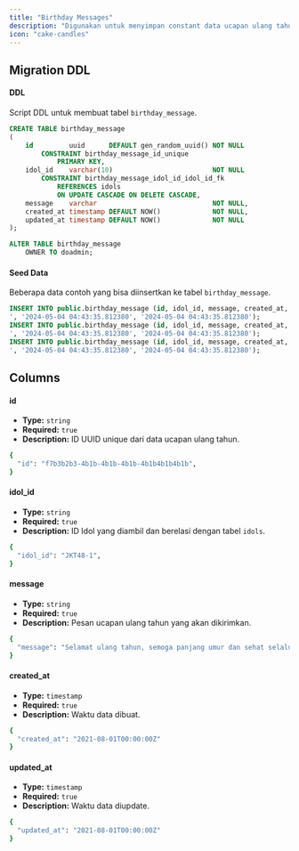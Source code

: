 ```yaml
---
title: "Birthday Messages"
description: "Digunakan untuk menyimpan constant data ucapan ulang tahun idols yang akan dijadikan sebagai template pesan ulang tahun."
icon: "cake-candles"
---
```


## Migration DDL

#### DDL

Script DDL untuk membuat tabel `birthday_message`.

```sql
CREATE TABLE birthday_message
(
    id         uuid      DEFAULT gen_random_uuid() NOT NULL
        CONSTRAINT birthday_message_id_unique
            PRIMARY KEY,
    idol_id    varchar(10)                         NOT NULL
        CONSTRAINT birthday_message_idol_id_idol_id_fk
            REFERENCES idols
            ON UPDATE CASCADE ON DELETE CASCADE,
    message    varchar                             NOT NULL,
    created_at timestamp DEFAULT NOW()             NOT NULL,
    updated_at timestamp DEFAULT NOW()             NOT NULL
);

ALTER TABLE birthday_message
    OWNER TO doadmin;

```

#### Seed Data

Beberapa data contoh yang bisa diinsertkan ke tabel `birthday_message`.

```sql
INSERT INTO public.birthday_message (id, idol_id, message, created_at, updated_at) VALUES ('ae1bdc1f-058a-486c-9e1b-ce8c572844a0', 'JKT48-2', e'Hai kak {{nickname}}… ciee ulang tahunn, happy birthday yaa.  Semoga yang disemogakan tersemogakan hehe canda. Ngga, serius ni sekarang, semoga segala sesuatu dalam hidup kaka selalu dilancarkan yaa. Be the best version of yourself, everybody loves you ❤️ Including me too 🥰 Have a wonderful birthday dear, may god bless you.
', '2024-05-04 04:43:35.812380', '2024-05-04 04:43:35.812380');
INSERT INTO public.birthday_message (id, idol_id, message, created_at, updated_at) VALUES ('e26bf374-7a5f-4e74-80fe-f2c01e344cb2', 'JKT48-3', e'Hai kak {{nickname}}… ciee ulang tahunn, happy birthday yaa.  Semoga yang disemogakan tersemogakan hehe canda. Ngga, serius ni sekarang, semoga segala sesuatu dalam hidup kaka selalu dilancarkan yaa. Be the best version of yourself, everybody loves you ❤️ Including me too 🥰 Have a wonderful birthday dear, may god bless you.
', '2024-05-04 04:43:35.812380', '2024-05-04 04:43:35.812380');
INSERT INTO public.birthday_message (id, idol_id, message, created_at, updated_at) VALUES ('3593892e-4c36-471c-a018-7bbd4de9621e', 'JKT48-8', e'first of all jangan lupa untuk selalu bersyukur ya karena kamu udah lahir sebagai manusia hebat di dunia ini. pesan dari aku semoga kamu selalu bahagia, sabar, menghargai & mencintai diri kamu, menikmati semua proses perjalanan hidup kamu sampai kamu menjadi orang sukses! semoga di tahun ini kamu selalu upgrade diri kamu jadi versi yang terbaik ya. wish u all the best n enjoy ur special day bro’sist! 💘⚡️🧚🏻
', '2024-05-04 04:43:35.812380', '2024-05-04 04:43:35.812380');
```

## Columns

#### id

- **Type:** `string`
- **Required:** `true`
- **Description:** ID UUID unique dari data ucapan ulang tahun.

```bash
{
  "id": "f7b3b2b3-4b1b-4b1b-4b1b-4b1b4b1b4b1b",
}
```

#### idol_id

- **Type:** `string`
- **Required:** `true`
- **Description:** ID Idol yang diambil dan berelasi dengan tabel `idols`.

```bash
{
  "idol_id": "JKT48-1",
}
```

#### message

- **Type:** `string`
- **Required:** `true`
- **Description:** Pesan ucapan ulang tahun yang akan dikirimkan.

```bash
{
  "message": "Selamat ulang tahun, semoga panjang umur dan sehat selalu."
}
```

#### created_at

- **Type:** `timestamp`
- **Required:** `true`
- **Description:** Waktu data dibuat.

```bash
{
  "created_at": "2021-08-01T00:00:00Z"
}
```

#### updated_at

- **Type:** `timestamp`
- **Required:** `true`
- **Description:** Waktu data diupdate.

```bash
{
  "updated_at": "2021-08-01T00:00:00Z"
}
```
